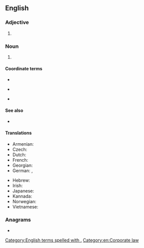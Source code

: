 {{also|LTD}}
==English==

===Adjective===
{{en-adj|-}}

# {{abbreviation of|lang=en|limited}}

===Noun===
{{head|en|noun}}

# {{lb|en|British|Irish}} {{abbreviation of|lang=en|[[limited liability company]]}}

====Coordinate terms====
* {{l|en|LLC}}
* {{sense|UK}} {{l|en|PLC}}
* {{sense|USA}} {{l|en|Inc.}}

====See also====
* {{l|en|Co.}}

====Translations====
{{trans-top}}
* Armenian: {{t+|hy|ՍՊԸ}}
* Czech: {{t+|cs|spol. s r. o.}}
* Dutch: {{t+|nl|bvba}}
* French: {{t+|fr|SARL}}
* Georgian: {{t|ka|შპს}}
* German: {{t+|de|GmbH}}, {{t|de|G. m. b. H.}}
{{trans-mid}}
* Hebrew: {{t|he|"בע"מ|sc=Hebr}}
* Irish: {{t|ga|Teo.}}
* Japanese: {{t+|ja|有|tr=yū}}
* Kannada: {{t+|kn|ನಿ|sc=Knda}}
* Norwegian: {{t+|no|AS}}
* Vietnamese: {{t|vi|[[công ty]] [[TNHH]]}}
{{trans-bottom}}

===Anagrams===
* {{anagrams|en|a=dlt|DLT|DTL|TLD}}

[[Category:English terms spelled with .]]
[[Category:en:Corporate law]]